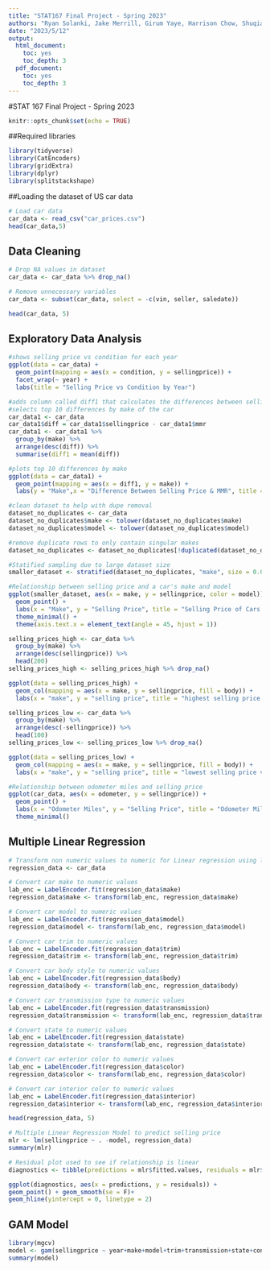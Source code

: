 ```yaml
---
title: "STAT167 Final Project - Spring 2023"
authors: "Ryan Solanki, Jake Merrill, Girum Yaye, Harrison Chow, Shuqiao Yu"
date: "2023/5/12"
output:
  html_document:
    toc: yes
    toc_depth: 3
  pdf_document:
    toc: yes
    toc_depth: 3
---
```


#STAT 167 Final Project - Spring 2023

```r
knitr::opts_chunk$set(echo = TRUE)
```

##Required libraries
```r
library(tidyverse)
library(CatEncoders)
library(gridExtra)
library(dplyr)
library(splitstackshape)
```

##Loading the dataset of US car data
```r
# Load car data
car_data <- read_csv("car_prices.csv")
head(car_data,5)
```

## Data Cleaning
```r
# Drop NA values in dataset
car_data <- car_data %>% drop_na()

# Remove unnecessary variables 
car_data <- subset(car_data, select = -c(vin, seller, saledate))

head(car_data, 5)
```

## Exploratory Data Analysis
```r
#shows selling price vs condition for each year
ggplot(data = car_data) +
  geom_point(mapping = aes(x = condition, y = sellingprice)) +
  facet_wrap(~ year) + 
  labs(title = "Selling Price vs Condition by Year")
```

```r
#adds column called diff1 that calculates the differences between sellingprice and MMR
#selects top 10 differences by make of the car
car_data1 <- car_data
car_data1$diff = car_data1$sellingprice - car_data1$mmr
car_data1 <- car_data1 %>%
  group_by(make) %>%
  arrange(desc(diff)) %>%
  summarise(diff1 = mean(diff))

#plots top 10 differences by make
ggplot(data = car_data1) +
  geom_point(mapping = aes(x = diff1, y = make)) +
  labs(y = "Make",x = "Difference Between Selling Price & MMR", title = "Make vs Diference in Selling Price & MMR")
```
  
```r
#clean dataset to help with dupe removal
dataset_no_duplicates <- car_data
dataset_no_duplicates$make <- tolower(dataset_no_duplicates$make)
dataset_no_duplicates$model <- tolower(dataset_no_duplicates$model)

#remove duplicate rows to only contain singular makes
dataset_no_duplicates <- dataset_no_duplicates[!duplicated(dataset_no_duplicates$model), ]

#Statified sampling due to large dataset size
smaller_dataset <- stratified(dataset_no_duplicates, "make", size = 0.05)

#Relationship between selling price and a car's make and model 
ggplot(smaller_dataset, aes(x = make, y = sellingprice, color = model)) +
  geom_point() +
  labs(x = "Make", y = "Selling Price", title = "Selling Price of Cars by Make and Model") +
  theme_minimal() +
  theme(axis.text.x = element_text(angle = 45, hjust = 1))
```

```r
selling_prices_high <- car_data %>%
  group_by(make) %>%
  arrange(desc(sellingprice)) %>%
  head(200)
selling_prices_high <- selling_prices_high %>% drop_na()

ggplot(data = selling_prices_high) +
  geom_col(mapping = aes(x = make, y = sellingprice, fill = body)) +
  labs(x = "make", y = "selling price", title = "highest selling price vs. make of the car")

selling_prices_low <- car_data %>%
  group_by(make) %>%
  arrange(desc(-sellingprice)) %>%
  head(100)
selling_prices_low <- selling_prices_low %>% drop_na()

ggplot(data = selling_prices_low) +
  geom_col(mapping = aes(x = make, y = sellingprice, fill = body)) +
  labs(x = "make", y = "selling price", title = "lowest selling price vs. make of the car")
```


```r
#Relationship between odometer miles and selling price
ggplot(car_data, aes(x = odometer, y = sellingprice)) +
  geom_point() +
  labs(x = "Odometer Miles", y = "Selling Price", title = "Odometer Miles and Selling Price") +
  theme_minimal()
```

## Multiple Linear Regression
```r
# Transform non numeric values to numeric for Linear regression using label encoder
regression_data <- car_data

# Convert car make to numeric values
lab_enc = LabelEncoder.fit(regression_data$make)
regression_data$make <- transform(lab_enc, regression_data$make)

# Convert car model to numeric values
lab_enc = LabelEncoder.fit(regression_data$model)
regression_data$model <- transform(lab_enc, regression_data$model)

# Convert car trim to numeric values
lab_enc = LabelEncoder.fit(regression_data$trim)
regression_data$trim <- transform(lab_enc, regression_data$trim)

# Convert car body style to numeric values
lab_enc = LabelEncoder.fit(regression_data$body)
regression_data$body <- transform(lab_enc, regression_data$body)

# Convert car transmission type to numeric values
lab_enc = LabelEncoder.fit(regression_data$transmission)
regression_data$transmission <- transform(lab_enc, regression_data$transmission)

# Convert state to numeric values
lab_enc = LabelEncoder.fit(regression_data$state)
regression_data$state <- transform(lab_enc, regression_data$state)

# Convert car exterior color to numeric values
lab_enc = LabelEncoder.fit(regression_data$color)
regression_data$color <- transform(lab_enc, regression_data$color)

# Convert car interior color to numeric values
lab_enc = LabelEncoder.fit(regression_data$interior)
regression_data$interior <- transform(lab_enc, regression_data$interior)

head(regression_data, 5)
```

```r
# Multiple Linear Regression Model to predict selling price
mlr <- lm(sellingprice ~ . -model, regression_data)
summary(mlr)
```

```r
# Residual plot used to see if relationship is linear
diagnostics <- tibble(predictions = mlr$fitted.values, residuals = mlr$residuals)

ggplot(diagnostics, aes(x = predictions, y = residuals)) +
geom_point() + geom_smooth(se = F)+
geom_hline(yintercept = 0, linetype = 2)
```

## GAM Model
```r
library(mgcv)
model <- gam(sellingprice ~ year+make+model+trim+transmission+state+condition+odometer+interior+color+mmr, data=regression_data)
summary(model)
```

